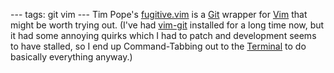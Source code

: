 ---
tags: git vim
---
Tim Pope's [http://github.com/tpope/vim-fugitive fugitive.vim] is a [[Git]] wrapper for [[Vim]] that might be worth trying out. (I've had [http://github.com/motemen/git-vim/tree/master vim-git] installed for a long time now, but it had some annoying quirks which I had to patch and development seems to have stalled, so I end up Command-Tabbing out to the [[Terminal]] to do basically everything anyway.)

